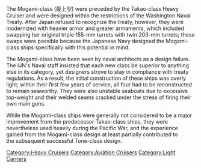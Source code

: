 The Mogami-class (最上型) were preceded by the Takao-class Heavy Cruiser and were designed within the restrictions of the Washington Naval Treaty. After Japan refused to recognize the treaty, however, they were modernized with heavier armor and greater armaments, which included swapping her original triple 155-mm turrets with twin 203-mm turrets; these swaps were possible because the Japanese Navy designed the Mogami-class ships specifically with this potential in mind.

The Mogami-class have been seen by naval architects as a design failure. The IJN's Naval staff insisted that each new class be superior to anything else in its category, yet designers strove to stay in compliance with treaty regulations. As a result, the initial construction of these ships was overly light; within their first few years of service, all four had to be reconstructed to remain seaworthy. They were also unstable seaboats due to excessive top-weight and their welded seams cracked under the stress of firing their own main guns.

While the Mogami-class ships were generally not considered to be a major improvement from the predecessor Takao-class ships, they were nevertheless used heavily during the Pacific War, and the experience gained from the Mogami-class design at least partially contributed to the subsequent successful Tone-class design.
[[Category:Heavy Cruisers]]
[[Category:Aviation Cruisers]]
[[Category:Light Carriers]]